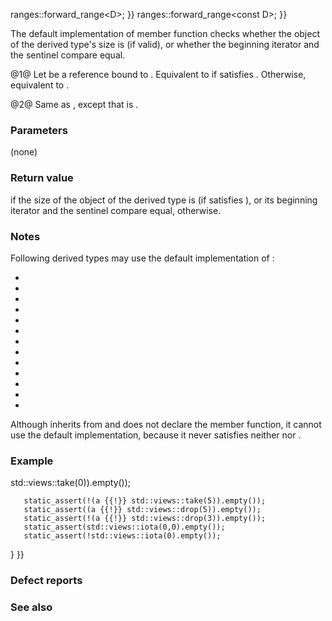 {{cpp/ranges/view_interface/title|empty}}
{{cpp/ranges/view_interface/navbar}}
{{dcl begin}}
{{dcl|num=1|since=c++20|1=
constexpr bool empty()
    requires ranges::sized_range&lt;D&gt; {{!!}} ranges::forward_range&lt;D&gt;;
}}
{{dcl|num=2|since=c++20|1=
constexpr bool empty() const
    requires ranges::sized_range&lt;const D&gt; {{!!}} ranges::forward_range&lt;const D&gt;;
}}
{{dcl end}}

The default implementation of {{tt|empty()}} member function checks whether the object of the derived type's size is {{c|0}} (if valid), or whether the beginning iterator and the sentinel compare equal.

@1@ Let {{c|derived}} be a reference bound to {{c|static_cast&lt;D&amp;&gt;(*this)}}. Equivalent to {{c|1=return ranges::size(derived) == 0;}} if {{tt|D}} satisfies {{lconcept|sized_range}}. Otherwise, equivalent to {{c|1=return ranges::begin(derived) == ranges::end(derived);}}.

@2@ Same as {{v|1}}, except that {{c|derived}} is {{c|static_cast&lt;const D&amp;&gt;(*this)}}.

===Parameters===
(none)

===Return value===
{{c|true}} if the size of the object of the derived type is {{c|0}} (if {{tt|D}} satisfies {{lc|std::ranges::sized_range}}), or its beginning iterator and the sentinel compare equal, {{c|false}} otherwise.

===Notes===
Following derived types may use the default implementation of {{tt|empty}}:
* {{ltt|cpp/ranges/common_view|std::ranges::common_view}}
* {{ltt|cpp/ranges/drop_view|std::ranges::drop_view}}
* {{ltt|cpp/ranges/drop_while_view|std::ranges::drop_while_view}}
* {{ltt|cpp/ranges/elements_view|std::ranges::elements_view}}
* {{ltt|cpp/ranges/filter_view|std::ranges::filter_view}}
* {{ltt|cpp/ranges/join_view|std::ranges::join_view}}
* {{ltt|cpp/ranges/lazy_split_view|std::ranges::lazy_split_view}}
* {{ltt|cpp/ranges/reverse_view|std::ranges::reverse_view}}
* {{ltt|cpp/ranges/single_view|std::ranges::single_view}}
* {{ltt|cpp/ranges/split_view|std::ranges::split_view}}
* {{ltt|cpp/ranges/take_view|std::ranges::take_view}}
* {{ltt|cpp/ranges/take_while_view|std::ranges::take_while_view}}
* {{ltt|cpp/ranges/transform_view|std::ranges::transform_view}}
{{rrev|since=c++23|
* {{ltt|cpp/ranges/adjacent_transform_view|std::ranges::adjacent_transform_view}}
* {{ltt|cpp/ranges/adjacent_view|std::ranges::adjacent_view}}
* {{ltt|cpp/ranges/as_const_view|std::ranges::as_const_view}}
* {{ltt|cpp/ranges/as_rvalue_view|std::ranges::as_rvalue_view}}
* {{ltt|cpp/ranges/cartesian_product_view|std::ranges::cartesian_product_view}}
* {{ltt|cpp/ranges/chunk_view|std::ranges::chunk_view}}
* {{ltt|cpp/ranges/chunk_by_view|std::ranges::chunk_by_view}}
* {{ltt|cpp/ranges/join_with_view|std::ranges::join_with_view}}
* {{ltt|cpp/ranges/repeat_view|std::ranges::repeat_view}}
* {{ltt|cpp/ranges/slide_view|std::ranges::slide_view}}
* {{ltt|cpp/ranges/stride_view|std::ranges::stride_view}}
* {{ltt|cpp/ranges/zip_view|std::ranges::zip_view}}
* {{ltt|cpp/ranges/zip_transform_view|std::ranges::zip_transform_view}}
}}

Although {{lc|ranges::basic_istream_view|std::ranges::basic_istream_view}} inherits from {{lc|ranges::view_interface|std::ranges::view_interface}} and does not declare the {{tt|empty()}} member function, it cannot use the default implementation, because it never satisfies neither {{lc|std::ranges::sized_range}} nor {{lc|std::ranges::forward_range}}.

===Example===
{{example|code=
#include &lt;array&gt;
#include &lt;ranges&gt;

int main()
{
    constexpr std::array a{0, 1, 2, 3, 4};
    static_assert(!std::ranges::single_view(a).empty());
    static_assert((a {{!}} std::views::take(0)).empty());
    static_assert(!(a {{!}} std::views::take(5)).empty());
    static_assert((a {{!}} std::views::drop(5)).empty());
    static_assert(!(a {{!}} std::views::drop(3)).empty());
    static_assert(std::views::iota(0,0).empty());
    static_assert(!std::views::iota(0).empty());
}
}}

===Defect reports===
{{dr list begin}}
{{dr list item|wg=lwg|dr=3715|std=C++20|before={{tt|empty()}} only supported {{lconcept|forward_range}} types|after={{lconcept|sized_range}}-only types are also supported}}
{{dr list end}}

===See also===
{{dsc begin}}
{{dsc inc|cpp/iterator/dsc empty}}
{{dsc inc|cpp/ranges/dsc empty}}
{{dsc end}}

{{langlinks|es|ja|ru|zh}}